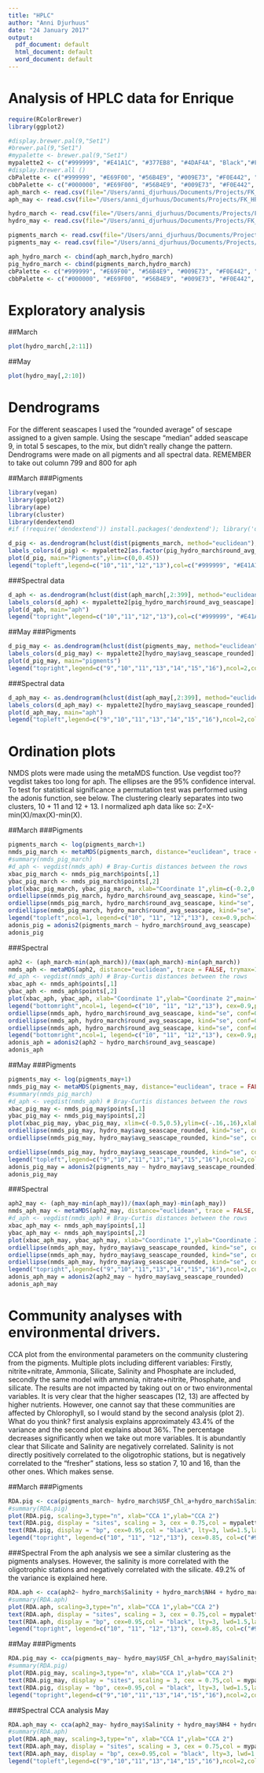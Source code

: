 ```yaml
---
title: "HPLC"
author: "Anni Djurhuus"
date: "24 January 2017"
output:
  pdf_document: default
  html_document: default
  word_document: default
---
```


# Analysis of HPLC data for Enrique

```r
require(RColorBrewer)
library(ggplot2)

#display.brewer.pal(9,"Set1")
#brewer.pal(9,"Set1")
#mypalette <- brewer.pal(9,"Set1")
mypalette2 <- c("#999999", "#E41A1C", "#377EB8", "#4DAF4A", "Black","#FFFF33","#FF7F00")
#display.brewer.all ()
cbPalette <- c("#999999", "#E69F00", "#56B4E9", "#009E73", "#F0E442", "#0072B2", "#D55E00", "#CC79A7")
cbbPalette <- c("#000000", "#E69F00", "#56B4E9", "#009E73", "#F0E442", "#0072B2", "#D55E00", "#CC79A7")
aph_march <- read.csv(file="/Users/anni_djurhuus/Documents/Projects/FK_HPLC/march_aph.csv", header=TRUE, row.names = 1)
aph_may <- read.csv(file="/Users/anni_djurhuus/Documents/Projects/FK_HPLC/May_aph.csv", header=TRUE, row.names = 1)

hydro_march <- read.csv(file="/Users/anni_djurhuus/Documents/Projects/FK_HPLC/march_hydro.csv", header=TRUE, stringsAsFactors=F, colClasses = c("round_avg_seascape"="factor"), row.names = 1)
hydro_may <- read.csv(file="/Users/anni_djurhuus/Documents/Projects/FK_HPLC/May_hydro.csv", header=TRUE, stringsAsFactors=F, colClasses = c("avg_seascape_rounded"="factor"), row.names = 1)

pigments_march <- read.csv(file="/Users/anni_djurhuus/Documents/Projects/FK_HPLC/march_all_pigments.csv", header=TRUE, row.names = 1)
pigments_may <- read.csv(file="/Users/anni_djurhuus/Documents/Projects/FK_HPLC/May_pigments.csv", header=TRUE, row.names = 1)

aph_hydro_march <- cbind(aph_march,hydro_march)
pig_hydro_march <- cbind(pigments_march,hydro_march)
cbPalette <- c("#999999", "#E69F00", "#56B4E9", "#009E73", "#F0E442", "#0072B2", "#D55E00", "#CC79A7")
cbbPalette <- c("#000000", "#E69F00", "#56B4E9", "#009E73", "#F0E442", "#0072B2", "#D55E00", "#CC79A7")
```

# Exploratory analysis
##March
```r
plot(hydro_march[,2:11])
```

##May
```r
plot(hydro_may[,2:10])
```

# Dendrograms
For the different seascapes I used the "rounded average" of sescape assigned to a given sample. Using the sescape "median" added seascape 9, in total 5 sescapes, to the mix, but didn't really change the pattern.
Dendrograms were made on all pigments and all spectral data. 
REMEMBER to take out column 799 and 800 for aph

##March
###Pigments
```r
library(vegan)
library(ggplot2)
library(ape)
library(cluster)
library(dendextend)
#if (!require('dendextend')) install.packages('dendextend'); library('dendextend')

d_pig <- as.dendrogram(hclust(dist(pigments_march, method="euclidean"), "ave"))
labels_colors(d_pig) <- mypalette2[as.factor(pig_hydro_march$round_avg_seascape)][order.dendrogram(d_pig)]
plot(d_pig, main="Pigments",ylim=c(0,0.45))
legend("topleft",legend=c("10","11","12","13"),col=c("#999999", "#E41A1C", "#377EB8", "#4DAF4A"), pch=(16),bty="n",title="Seascapes")
```

###Spectral data
```r
d_aph <- as.dendrogram(hclust(dist(aph_march[,2:399], method="euclidean"), "ave"))
labels_colors(d_aph) <- mypalette2[pig_hydro_march$round_avg_seascape][order.dendrogram(d_aph)]
plot(d_aph, main="aph")
legend("topright",legend=c("10","11","12","13"),col=c("#999999", "#E41A1C", "#377EB8", "#4DAF4A"), pch=(16),bty="n",title="Seascapes")
```

##May
###Pigments

```r
d_pig_may <- as.dendrogram(hclust(dist(pigments_may, method="euclidean"), "ave"))
labels_colors(d_pig_may) <- mypalette2[hydro_may$avg_seascape_rounded][order.dendrogram(d_pig_may)]
plot(d_pig_may, main="pigments")
legend("topright",legend=c("9","10","11","13","14","15","16"),ncol=2,col=c("#FF7F00","#999999", "#E41A1C", "#377EB8", "#4DAF4A","black","#FFFF33"), pch=(16),bty="n",title="Seascapes")
```

###Spectral data
```r
d_aph_may <- as.dendrogram(hclust(dist(aph_may[,2:399], method="euclidean"), "ave"))
labels_colors(d_aph_may) <- mypalette2[hydro_may$avg_seascape_rounded][order.dendrogram(d_aph_may)]
plot(d_aph_may, main="aph")
legend("topleft",legend=c("9","10","11","13","14","15","16"),ncol=2,col=c("#FF7F00","#999999", "#E41A1C", "#377EB8", "#4DAF4A","black","#FFFF33"), pch=(16),bty="n",title="Seascapes")
```

# Ordination plots
NMDS plots were made using the metaMDS function. Use vegdist too?? vegdist takes too long for aph.
The ellipses are the 95% confidence interval. To test for statistical significance a permutation test was performed using the adonis function, see below. 
The clustering clearly separates into two clusters, 10 + 11 and 12 + 13. I normalized aph data like so: Z=X-min(X)/max(X)-min(X).

##March
###Pigments
```r
pigments_march <- log(pigments_march+1)
nmds_pig_march <- metaMDS(pigments_march, distance="euclidean", trace = FALSE, trymax=100) 
#summary(nmds_pig_march)
#d_aph <- vegdist(nmds_aph) # Bray-Curtis distances between the rows
xbac_pig_march <- nmds_pig_march$points[,1]
ybac_pig_march <- nmds_pig_march$points[,2]
plot(xbac_pig_march, ybac_pig_march, xlab="Coordinate 1",ylim=c(-0.2,0.2),ylab="Coordinate 2",main="Pigments",pch=16,cex=1.5,col=c(mypalette2[hydro_march$round_avg_seascape]))
ordiellipse(nmds_pig_march, hydro_march$round_avg_seascape, kind="se", conf=0.95,lwd=1, lty=2,col="#999999", draw=c("lines"),show.groups = "10", alpha=100, border="NA")
ordiellipse(nmds_pig_march, hydro_march$round_avg_seascape, kind="se", conf=0.95,lwd=1, lty=2,col="#377EB8", draw=c("lines"),show.groups = "12", alpha=100, border="NA")
ordiellipse(nmds_pig_march, hydro_march$round_avg_seascape, kind="se", conf=0.95,lwd=1, lty=2,col="#4DAF4A", draw=c("lines"),show.groups = "13", alpha=100, border="NA")
legend("topleft",ncol=1, legend=c("10", "11", "12","13"), cex=0.9,pch=19,col=c("#999999", "#E41A1C", "#377EB8", "#4DAF4A"))
adonis_pig = adonis2(pigments_march ~ hydro_march$round_avg_seascape)
adonis_pig
```

###Spectral
```r
aph2 <- (aph_march-min(aph_march))/(max(aph_march)-min(aph_march))
nmds_aph <- metaMDS(aph2, distance="euclidean", trace = FALSE, trymax=100) 
#d_aph <- vegdist(nmds_aph) # Bray-Curtis distances between the rows
xbac_aph <- nmds_aph$points[,1]
ybac_aph <- nmds_aph$points[,2]
plot(xbac_aph, ybac_aph, xlab="Coordinate 1",ylab="Coordinate 2",main="aph",pch=19,cex=1.5,col=c(mypalette2[hydro_march$round_avg_seascape]))
legend("bottomright",ncol=1, legend=c("10", "11", "12","13"), cex=0.9,pch=19,col=c("#999999", "#E41A1C", "#377EB8", "#4DAF4A"))
ordiellipse(nmds_aph, hydro_march$round_avg_seascape, kind="se", conf=0.95,lwd=1, lty=2,col="#999999", draw=c("lines"),show.groups = "10", alpha=100, border="NA")
ordiellipse(nmds_aph, hydro_march$round_avg_seascape, kind="se", conf=0.95,lwd=1, lty=2,col="#377EB8", draw=c("lines"),show.groups = "12", alpha=100, border="NA")
ordiellipse(nmds_aph, hydro_march$round_avg_seascape, kind="se", conf=0.95,lwd=1, lty=2,col="#4DAF4A", draw=c("lines"),show.groups = "13", alpha=100, border="NA")
legend("bottomright",ncol=1, legend=c("10", "11", "12","13"), cex=0.9,pch=19,col=c("#999999", "#E41A1C", "#377EB8", "#4DAF4A"))
adonis_aph = adonis2(aph2 ~ hydro_march$round_avg_seascape)
adonis_aph
```

##May
###Pigments
```r
pigments_may <- log(pigments_may+1)
nmds_pig_may <- metaMDS(pigments_may, distance="euclidean", trace = FALSE, trymax=100) 
#summary(nmds_pig_march)
#d_aph <- vegdist(nmds_aph) # Bray-Curtis distances between the rows
xbac_pig_may <- nmds_pig_may$points[,1]
ybac_pig_may <- nmds_pig_may$points[,2]
plot(xbac_pig_may, ybac_pig_may, xlim=c(-0.5,0.5),ylim=c(-.16,.16),xlab="Coordinate 1",ylab="Coordinate 2",main="Pigments",pch=16,cex=1.5,col=c(mypalette2[hydro_may$avg_seascape_rounded]))
ordiellipse(nmds_pig_may, hydro_may$avg_seascape_rounded, kind="se", conf=0.99,lwd=1, lty=2,col="#999999", draw=c("lines"),show.groups = "10")
ordiellipse(nmds_pig_may, hydro_may$avg_seascape_rounded, kind="se", conf=0.95,lwd=1, lty=2,col="#377EB8", draw=c("lines"),show.groups = "13", alpha=100, border="NA")

ordiellipse(nmds_pig_may, hydro_may$avg_seascape_rounded, kind="se", conf=0.95,lwd=1, lty=2,col="#4DAF4A", draw=c("lines"),show.groups = "13", alpha=100, border="NA")
legend("topleft",legend=c("9","10","11","13","14","15","16"),ncol=2,col=c("#FF7F00","#999999", "#E41A1C", "#377EB8", "#4DAF4A","black","#FFFF33"), pch=(16),title="Seascapes")
adonis_pig_may = adonis2(pigments_may ~ hydro_may$avg_seascape_rounded)
adonis_pig_may
```

###Spectral
```r
aph2_may <- (aph_may-min(aph_may))/(max(aph_may)-min(aph_may))
nmds_aph_may <- metaMDS(aph2_may, distance="euclidean", trace = FALSE, trymax=100) 
#d_aph <- vegdist(nmds_aph) # Bray-Curtis distances between the rows
xbac_aph_may <- nmds_aph_may$points[,1]
ybac_aph_may <- nmds_aph_may$points[,2]
plot(xbac_aph_may, ybac_aph_may, xlab="Coordinate 1",ylab="Coordinate 2",main="aph",pch=19,cex=1.5,col=c(mypalette2[hydro_may$avg_seascape_rounded]))
ordiellipse(nmds_aph_may, hydro_may$avg_seascape_rounded, kind="se", conf=0.95,lwd=1, lty=2,col="#999999", draw=c("lines"),show.groups = "10", alpha=100, border="NA")
ordiellipse(nmds_aph_may, hydro_may$avg_seascape_rounded, kind="se", conf=0.95,lwd=1, lty=2,col="#377EB8", draw=c("lines"),show.groups = "12", alpha=100, border="NA")
ordiellipse(nmds_aph_may, hydro_may$avg_seascape_rounded, kind="se", conf=0.95,lwd=1, lty=2,col="#4DAF4A", draw=c("lines"),show.groups = "13", alpha=100, border="NA")
legend("topright",legend=c("9","10","11","13","14","15","16"),ncol=2,col=c("#FF7F00","#999999", "#E41A1C", "#377EB8", "#4DAF4A","black","#FFFF33"), pch=(16),title="Seascapes")
adonis_aph_may = adonis2(aph2_may ~ hydro_may$avg_seascape_rounded)
adonis_aph_may
```

# Community analyses with environmental drivers. 

CCA plot from the environmental parameters on the community clustering from the pigments. Multiple plots including different variables: Firstly, nitrite+nitrate, Ammonia, Silicate, Salinity and Phosphate are included, secondly the same model with ammonia, nitrate+nitrite, Phosphate, and silicate. The results are not impacted by taking out on or two environmental variables. It is very clear that the higher seascapes (12, 13) are affected by higher nutrients. However, one cannot say that these communities are affected by Chlorophyll, so I would stand by the second analysis (plot 2). What do you think? first analysis explains approximately 43.4% of the variance and the second plot explains about 36%. The percentage decreases significantly when we take out more variables. 
It is abundantly clear that Silicate and Salinity are negatively correlated. Salinity is not directly positively correlated to the oligotrophic stations, but is negatively correlated to the "fresher" stations, less so station 7, 10 and 16, than the other ones. Which makes sense.

##March
###Pigments
```r
RDA.pig <- cca(pigments_march~ hydro_march$USF_Chl_a+hydro_march$Salinity + hydro_march$NH4 + hydro_march$PO4 + hydro_march$NO3_NO2  + hydro_march$Si)
#summary(RDA.pig)
plot(RDA.pig, scaling=3,type="n", xlab="CCA 1",ylab="CCA 2")
text(RDA.pig, display = "sites", scaling = 3, cex = 0.75,col = mypalette2[as.factor(hydro_march$round_avg_seascape)],labels=c("MR","LK","WS","7","12","10","18","16","68","65","60","58","57.3","57","55","54","53","51","49","45","41","33","31","30"))
text(RDA.pig, display = "bp", cex=0.95,col = "black", lty=3, lwd=1.5,labels=c("Chl a","Sal","Ammonia","Phosph","Nitrate_Nitrite","Si"))
legend("topright", legend=c("10", "11", "12","13"), cex=0.85, col=c("#999999", "#E41A1C", "#377EB8", "#4DAF4A"),pch=c(16))
```

###Spectral 
From the aph analysis we see a similar clustering as the pigments analyses. However, the salinity is more correlated with the oligotrophic stations and negatively correlated with the silicate. 49.2% of the variance is explained here.
```r
RDA.aph <- cca(aph2~ hydro_march$Salinity + hydro_march$NH4 + hydro_march$PO4 + hydro_march$NO3_NO2  + hydro_march$Si)
#summary(RDA.aph)
plot(RDA.aph, scaling=3,type="n", xlab="CCA 1",ylab="CCA 2")
text(RDA.aph, display = "sites", scaling = 3, cex = 0.75,col = mypalette2[as.factor(hydro_march$round_avg_seascape)],labels=c("MR","LK","WS","7","12","10","18","16","68","65","60","58","57.3","57","55","54","53","51","49","45","41","33","31","30"))
text(RDA.aph, display = "bp", cex=0.95,col = "black", lty=3, lwd=1.5,labels=c("Salinity","Ammonia","Phosphate","Nitrate_Nitrite","Silicate"))
legend("topright", legend=c("10", "11", "12","13"), cex=0.85, col=c("#999999", "#E41A1C", "#377EB8", "#4DAF4A"),pch=c(16))
```

##May
###Pigments
```r
RDA.pig_may <- cca(pigments_may~ hydro_may$USF_Chl_a+hydro_may$Salinity + hydro_may$NH4 + hydro_may$PO4 + hydro_may$NO3_NO2  + hydro_may$Si)
#summary(RDA.pig)
plot(RDA.pig_may, scaling=3,type="n", xlab="CCA 1",ylab="CCA 2")
text(RDA.pig_may, display = "sites", scaling = 3, cex = 0.75,col = mypalette2[as.factor(hydro_may$avg_seascape_rounded)],labels=c("MR","LK","WS","7","10","16","68","62","60","58","57.3","57.2","57","55","54","53","51","49","45","41","32","31","30"))
text(RDA.pig, display = "bp", cex=0.95,col = "black", lty=3, lwd=1.5,labels=c("Chl a","Sal","Ammonia","Phosph","Nitrate_Nitrite","Si"))
legend("topright",legend=c("9","10","11","13","14","15","16"),ncol=2,col=c("#FF7F00","#999999", "#E41A1C", "#377EB8", "#4DAF4A","black","#FFFF33"), pch=(16),title="Seascapes")

```

###Spectral CCA analysis May
```r
RDA.aph_may <- cca(aph2_may~ hydro_may$Salinity + hydro_may$NH4 + hydro_may$PO4 + hydro_may$NO3_NO2  + hydro_may$Si)
#summary(RDA.aph)
plot(RDA.aph_may, scaling=3,type="n", xlab="CCA 1",ylab="CCA 2")
text(RDA.aph_may, display = "sites", scaling = 3, cex = 0.75,col = mypalette2[as.factor(hydro_may$avg_seascape_rounded)],labels=c("MR","LK","WS","7","10","16","68","62","60","58","57.3","57.2","57","55","54","53","51","49","45","41","32","31","30"))
text(RDA.aph_may, display = "bp", cex=0.95,col = "black", lty=3, lwd=1.5,labels=c("Salinity","Ammonia","Phosphate","Nitrate_Nitrite","Silicate"))
legend("topleft",legend=c("9","10","11","13","14","15","16"),ncol=2,col=c("#FF7F00","#999999", "#E41A1C", "#377EB8", "#4DAF4A","black","#FFFF33"), pch=(16),title="Seascapes")
```


